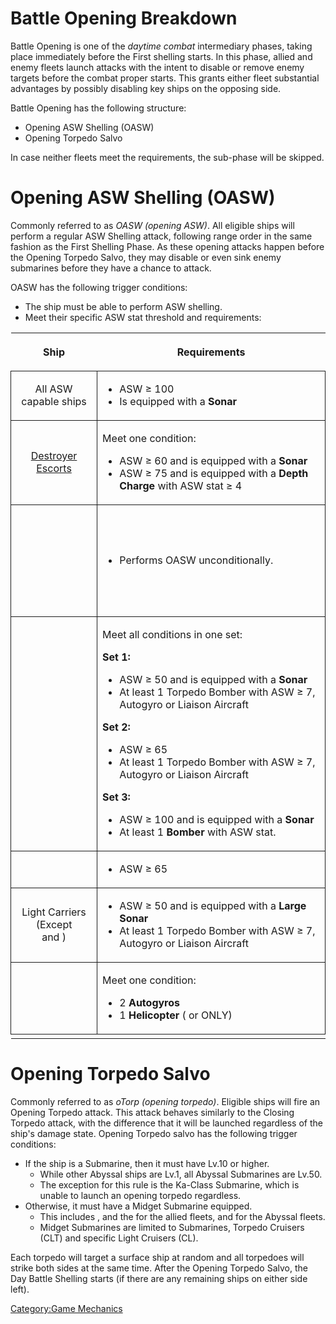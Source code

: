 =Battle Opening Breakdown=

Battle Opening is one of the ''daytime combat'' intermediary phases, taking place immediately before the First shelling starts. In this phase, allied and enemy fleets launch attacks with the intent to disable or remove enemy targets before the combat proper starts. This grants either fleet substantial advantages by possibly disabling key ships on the opposing side.

Battle Opening has the following structure:
* Opening ASW Shelling (OASW)
* Opening Torpedo Salvo

In case neither fleets meet the requirements, the sub-phase will be skipped.

=Opening ASW Shelling (OASW)=

Commonly referred to as ''OASW (opening ASW)''. All eligible ships will perform a regular ASW Shelling attack, following range order in the same fashion as the First Shelling Phase. As these opening attacks happen before the Opening Torpedo Salvo, they may disable or even sink enemy submarines before they have a chance to attack.

OASW has the following trigger conditions:
* The ship must be able to perform ASW shelling.
* Meet their specific ASW stat threshold and requirements:

{| class="wikitable" style="margin-left: auto; margin-right: auto;"
|-
!style="text-align: center;" |Ship
!style="text-align: center;" |Requirements
|-
|style="text-align: center; border-style: solid; border-width: 1px;"| All ASW capable ships
|style="border-style: solid; border-width: 1px;"| 
* ASW ≥ 100
* Is equipped with a {{Sonar}}'''Sonar'''
|-
|style="text-align: center; border-style: solid; border-width: 1px;"| [[:Category:Destroyer_Escorts|Destroyer Escorts]]
|style="border-style: solid; border-width: 1px;"| 
Meet one condition:
* ASW ≥ 60 and is equipped with a {{Sonar}}'''Sonar'''
* ASW ≥ 75 and is equipped with a {{DepthCharge}}'''Depth Charge''' with ASW stat ≥ 4
|-
|style="text-align: center; border-style: solid; border-width: 1px;"| {{ShipLink|Isuzu Kai Ni}}<br>{{ShipLink|Tatsuta Kai Ni}}<br>{{ShipLink|Jervis Kai}}<br>{{ShipLink|Janus Kai}}<br>{{ShipLink|Samuel B. Roberts Kai}}<br>{{ShipLink|Fletcher|Fletcher Kai|Fletcher Kai Mod.2|Fletcher Mk.II}}<br>{{ShipLink|Johnston|Johnston Kai}}<br>{{ShipLink|Yuubari Kai Ni D}}
|style="border-style: solid; border-width: 1px;"| 
* Performs OASW unconditionally.
|-
|style="text-align: center; border-style: solid; border-width: 1px;"| {{ShipLink|Taiyou}}<br>{{ShipLink|Shinyou}}<br>{{ShipLink|Gambier Bay|Gambier Bay Kai}}<br>{{ShipLink|Zuihou Kai Ni B}}
|style="border-style: solid; border-width: 1px;"| 
Meet all conditions in one set:

'''Set 1:'''
* ASW ≥ 50 and is equipped with a {{Sonar}}'''Sonar'''
* At least 1 {{BluePlane}}Torpedo Bomber with ASW ≥ 7, {{Autogyro}}Autogyro or {{ASWPlane}}Liaison Aircraft
'''Set 2:'''
* ASW ≥ 65
* At least 1 {{BluePlane}}Torpedo Bomber with ASW ≥ 7, {{Autogyro}}Autogyro or {{ASWPlane}}Liaison Aircraft
'''Set 3:'''
* ASW ≥ 100 and is equipped with a {{Sonar}}'''Sonar'''
* At least 1 {{BluePlane}}{{RedPlane}}'''Bomber''' with ASW stat.
|-
|style="text-align: center; border-style: solid; border-width: 1px;"| {{ShipLink|Taiyou Kai|Taiyou Kai Ni}}<br>{{ShipLink|Shinyou Kai|Shinyou Kai Ni}}
|style="border-style: solid; border-width: 1px;"| 
* ASW ≥ 65
|-
|style="text-align: center; border-style: solid; border-width: 1px;"| Light Carriers<br/>(Except {{ShipLink|Suzuya Carrier Kai Ni}}<br/>and {{ShipLink|Kumano Carrier Kai Ni}})
|style="border-style: solid; border-width: 1px;"| 
* ASW ≥ 50 and is equipped with a {{Sonar}}'''Large Sonar'''
* At least 1 {{BluePlane}}Torpedo Bomber with ASW ≥ 7, {{Autogyro}}Autogyro or {{ASWPlane}}Liaison Aircraft
|-
|style="text-align: center; border-style: solid; border-width: 1px;"| {{ShipLink|Hyuuga Kai Ni}}
|style="border-style: solid; border-width: 1px;"| 
Meet one condition:
* 2 {{Autogyro}}'''Autogyros'''
* 1 {{Autogyro}}'''Helicopter''' ({{EquipmentLink|S-51J}} or {{EquipmentLink|S-51J Kai}} ONLY)
|-
|}

=Opening Torpedo Salvo=

Commonly referred to as ''oTorp (opening torpedo)''. Eligible ships will fire an Opening Torpedo attack. This attack behaves similarly to the Closing Torpedo attack, with the difference that it will be launched regardless of the ship's damage state.
Opening Torpedo salvo has the following trigger conditions:
* If the ship is a Submarine, then it must have Lv.10 or higher.
** While other Abyssal ships are Lv.1, all Abyssal Submarines are Lv.50.
** The exception for this rule is the Ka-Class Submarine, which is unable to launch an opening torpedo regardless.
* Otherwise, it must have a Midget Submarine equipped.
** This includes {{EquipmentLink|Type A Kouhyouteki}}, {{EquipmentLink|Type C Kouhyouteki}} and the {{EquipmentLink|Type D Kouhyouteki Kai (Kouryuu Kai)}} for the allied fleets, and {{EquipmentLink|Abyssal Cuttlefish Torpedo}} for the Abyssal fleets.
** Midget Submarines are limited to Submarines, Torpedo Cruisers (CLT) and specific Light Cruisers (CL).

Each torpedo will target a surface ship at random and all torpedoes will strike both sides at the same time. After the Opening Torpedo Salvo, the Day Battle Shelling starts (if there are any remaining ships on either side left).



{{Mechanics}}
[[Category:Game Mechanics]]